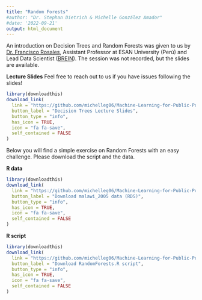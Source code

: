 ```yaml
---
title: "Random Forests"
#author: "Dr. Stephan Dietrich & Michelle González Amador"
#date: '2022-09-21'
output: html_document
---
```


An introduction on Decision Trees and Random Forests was given to us by [Dr. Francisco Rosales](https://www.linkedin.com/in/fraroma/), Assistant Professor at ESAN University (Perú) and Lead Data Scientist ([BREIN](https://www.linkedin.com/company/breinhub/)). The session was not recorded, but the slides are available. 

**Lecture Slides**
Feel free to reach out to us if you have issues following the slides!
```r
library(downloadthis)
download_link(
  link = "https://github.com/michelleg06/Machine-Learning-for-Public-Policy/blob/9f3b1dae00e0ea324c8cfd019304c78a6437afca/ml4pp_c5_fr.pdf",
  button_label = "Decision Trees Lecture Slides",
  button_type = "info",
  has_icon = TRUE,
  icon = "fa fa-save",
  self_contained = FALSE
)
```

Below you will find a simple exercise on Random Forests with an easy challenge. Please download the script and the data.

**R data**

```r
library(downloadthis)
download_link(
  link = "https://github.com/michelleg06/Machine-Learning-for-Public-Policy/blob/main/malawi_2005.RDS",
  button_label = "Download malawi_2005 data (RDS)",
  button_type = "info",
  has_icon = TRUE,
  icon = "fa fa-save",
  self_contained = FALSE
)

```

**R script**

```r
library(downloadthis)
download_link(
  link = "https://github.com/michelleg06/Machine-Learning-for-Public-Policy/blob/main/RandomForests.R",
  button_label = "Download RandomForests.R script",
  button_type = "info",
  has_icon = TRUE,
  icon = "fa fa-save",
  self_contained = FALSE
)

```

